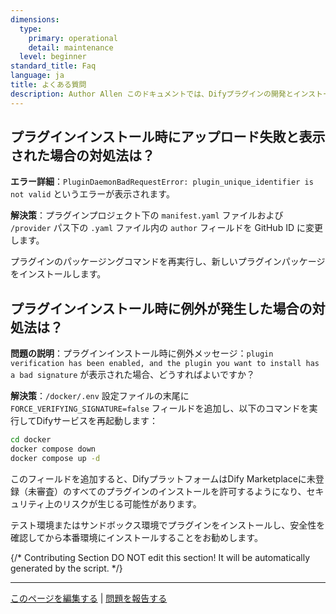 ```yaml
---
dimensions:
  type:
    primary: operational
    detail: maintenance
  level: beginner
standard_title: Faq
language: ja
title: よくある質問
description: Author Allen このドキュメントでは、Difyプラグインの開発とインストールプロセスにおける一般的な質問に答えます。これには、プラグインのアップロード失敗の解決策（authorフィールドの変更）や、プラグインインストール中の検証例外の対処法（FORCE_VERIFYING_SIGNATURE環境変数の設定）が含まれます。
---
```


## プラグインインストール時にアップロード失敗と表示された場合の対処法は？

**エラー詳細**：`PluginDaemonBadRequestError: plugin_unique_identifier is not valid` というエラーが表示されます。

**解決策**：プラグインプロジェクト下の `manifest.yaml` ファイルおよび `/provider` パス下の `.yaml` ファイル内の `author` フィールドを GitHub ID に変更します。

プラグインのパッケージングコマンドを再実行し、新しいプラグインパッケージをインストールします。

## プラグインインストール時に例外が発生した場合の対処法は？

**問題の説明**：プラグインインストール時に例外メッセージ：`plugin verification has been enabled, and the plugin you want to install has a bad signature` が表示された場合、どうすればよいですか？

**解決策**：`/docker/.env` 設定ファイルの末尾に `FORCE_VERIFYING_SIGNATURE=false` フィールドを追加し、以下のコマンドを実行してDifyサービスを再起動します：

```bash
cd docker
docker compose down
docker compose up -d
```

このフィールドを追加すると、DifyプラットフォームはDify Marketplaceに未登録（未審査）のすべてのプラグインのインストールを許可するようになり、セキュリティ上のリスクが生じる可能性があります。

テスト環境またはサンドボックス環境でプラグインをインストールし、安全性を確認してから本番環境にインストールすることをお勧めします。

{/*
Contributing Section
DO NOT edit this section!
It will be automatically generated by the script.
*/}

---

[このページを編集する](https://github.com/langgenius/dify-docs/edit/main/plugin-dev-ja/0331-faq.mdx) | [問題を報告する](https://github.com/langgenius/dify-docs/issues/new?title=ドキュメントの問題%3A%20&body=%23%23%20問題の説明%0A%3C%21--%20発見した問題について簡単に説明してください%20--%3E%0A%0A%23%23%20ページリンク%0Ahttps%3A%2F%2Fgithub.com%2Flanggenius%2Fdify-docs%2Fblob%2Fmain%2Fplugin-dev-ja%2F0331-faq.mdx%0A%0A%23%23%20提案される変更%0A%3C%21--%20特定の変更案がある場合は、ここで説明してください%20--%3E%0A%0A%3C%21--%20ドキュメントの品質向上にご協力いただきありがとうございます！%20--%3E)

